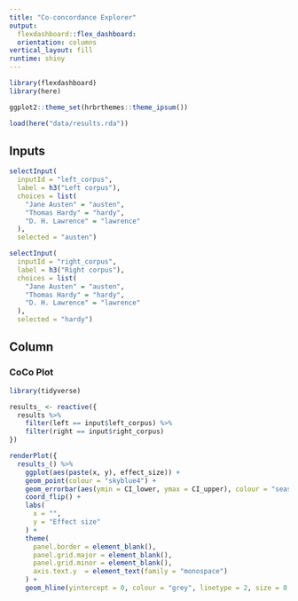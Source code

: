 ```yaml
---
title: "Co-concordance Explorer"
output: 
  flexdashboard::flex_dashboard:
  orientation: columns
vertical_layout: fill
runtime: shiny
---
```

  
```r
library(flexdashboard)
library(here)

ggplot2::theme_set(hrbrthemes::theme_ipsum())

load(here("data/results.rda"))
```

Inputs {.sidebar}
-----------------------------------------------------------------------
  
```r
selectInput(
  inputId = "left_corpus",
  label = h3("Left corpus"), 
  choices = list(
    "Jane Austen" = "austen",
    "Thomas Hardy" = "hardy",
    "D. H. Lawrence" = "lawrence"
  ), 
  selected = "austen")
```

```r
selectInput(
  inputId = "right_corpus",
  label = h3("Right corpus"), 
  choices = list(
    "Jane Austen" = "austen",
    "Thomas Hardy" = "hardy",
    "D. H. Lawrence" = "lawrence"
  ), 
  selected = "hardy")
```

Column {data-width=650}
-----------------------------------------------------------------------
  
### CoCo Plot
  
```r
library(tidyverse)

results_ <- reactive({
  results %>%
    filter(left == input$left_corpus) %>%
    filter(right == input$right_corpus)
})
```

```r
renderPlot({
  results_() %>%
    ggplot(aes(paste(x, y), effect_size)) +
    geom_point(colour = "skyblue4") +
    geom_errorbar(aes(ymin = CI_lower, ymax = CI_upper), colour = "seashell4") +
    coord_flip() +
    labs(
      x = "",
      y = "Effect size"
    ) +
    theme(
      panel.border = element_blank(),
      panel.grid.major = element_blank(),
      panel.grid.minor = element_blank(),
      axis.text.y  = element_text(family = "monospace")
    ) +
    geom_hline(yintercept = 0, colour = "grey", linetype = 2, size = 0.5)})
```

